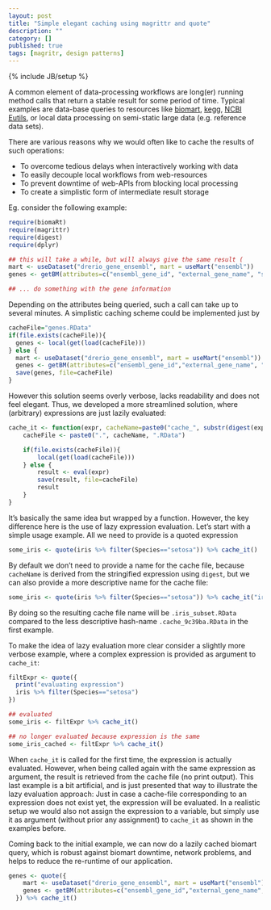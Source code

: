 ```yaml
---
layout: post
title: "Simple elegant caching using magrittr and quote"
description: ""
category: []
published: true
tags: [magritr, design patterns]
---
```

{% include JB/setup %}

A common element of data-processing workflows are long(er) running method calls that return a stable result for some period of time. Typical examples are data-base queries to resources like [biomart](http://www.ensembl.org/biomart/martview), [kegg](http://www.bioconductor.org/packages/release/bioc/html/KEGGREST.html), [NCBI Eutils](http://www.ncbi.nlm.nih.gov/books/NBK25501/), or local data processing on semi-static large data (e.g. reference data sets).

There are various reasons why we  would often like to cache the results of such operations:

* To overcome tedious delays when interactively working with data
* To easily decouple local workflows from web-resources
* To prevent downtime of web-APIs from blocking local processing
* To create a simplistic form of intermediate result storage

Eg. consider the following example:

```r
require(biomaRt)
require(magrittr)
require(digest)
require(dplyr)

## this will take a while, but will always give the same result (
mart <- useDataset("drerio_gene_ensembl", mart = useMart("ensembl"))
genes <- getBM(attributes=c("ensembl_gene_id", "external_gene_name", "start_position"), mart=mart)

## ... do something with the gene information
```

Depending on the attributes being queried, such a call can take up to several minutes.  A simplistic caching scheme could be implemented just by

```r
cacheFile="genes.RData"
if(file.exists(cacheFile)){
  genes <- local(get(load(cacheFile)))
} else {
  mart <- useDataset("drerio_gene_ensembl", mart = useMart("ensembl"))
  genes <- getBM(attributes=c("ensembl_gene_id","external_gene_name", "start_position"), mart=mart)
  save(genes, file=cacheFile)
}

```
However this solution seems overly verbose, lacks readability and does not feel elegant. Thus, we developed a more streamlined solution, where (arbitrary) expressions are just lazily evaluated:

```r
cache_it <- function(expr, cacheName=paste0("cache_", substr(digest(expr), 1,6))){
    cacheFile <- paste0(".", cacheName, ".RData")

    if(file.exists(cacheFile)){
        local(get(load(cacheFile)))
    } else {
        result <- eval(expr)
        save(result, file=cacheFile)
        result
    }
}

```

It's basically the same idea but wrapped by a function. However, the key difference here is the use of lazy expression evaluation. Let's start with a simple usage example. All we need to provide is a quoted expression

```r
some_iris <- quote(iris %>% filter(Species=="setosa")) %>% cache_it()
```
By default we don't need to provide a name for the cache file, because `cacheName` is derived from the stringified expression using `digest`, but we can also provide a more descriptive name for the cache file:

```r
some_iris <- quote(iris %>% filter(Species=="setosa")) %>% cache_it("iris_subset")
```
By doing so the resulting cache file name will be `.iris_subset.RData` compared to the less descriptive  hash-name `.cache_9c39ba.RData` in the first example.


To make the idea of lazy evaluation more clear consider a slightly more verbose example, where a complex expression is provided as argument to `cache_it`:
```r
filtExpr <- quote({
  print("evaluating expression")
  iris %>% filter(Species=="setosa")
})

## evaluated
some_iris <- filtExpr %>% cache_it()

## no longer evaluated because expression is the same
some_iris_cached <- filtExpr %>% cache_it()
```
When `cache_it` is called for the first time, the expression is actually evaluated. However, when being called again with the same expression as argument, the result is retrieved from the cache file (no print output).
This last example is a bit artificial, and is just presented that way to illustrate the lazy evaluation approach: Just in case a cache-file corresponding to an expression does not exist yet, the expression will be evaluated. In a realistic setup we would also not assign the expression to a variable, but simply use it as argument (without prior any assignment) to `cache_it` as shown in the examples before.

Coming back to the initial example, we can now do a lazily cached biomart query, which is robust against biomart downtime, network problems, and helps to reduce the re-runtime of our application.
```r
genes <- quote({
    mart <- useDataset("drerio_gene_ensembl", mart = useMart("ensembl"))
    genes <- getBM(attributes=c("ensembl_gene_id","external_gene_name", "start_position"), mart=mart)
  }) %>% cache_it()
```





